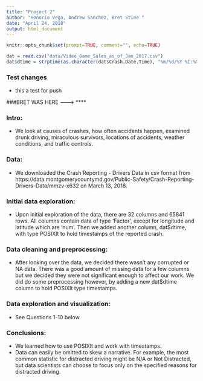 ```yaml
---
title: "Project 2"
author: "Honorio Vega, Andrew Sanchez, Bret Stine "
date: "April 24, 2018"
output: html_document
---
```

```r
knitr::opts_chunk$set(prompt=TRUE, comment="", echo=TRUE)
```

```r
dat = read.csv("data/Video_Game_Sales_as_of_Jan_2017.csv")
dat$dtime = strptime(as.character(dat$Crash.Date.Time), "%m/%d/%Y %I:%M:%S %p", tz="America/New_York")
```

### Test changes
* this a test for push

###BRET WAS HERE --------> ****

### Intro: 
* We look at causes of crashes, how often accidents happen, examined drunk driving, miraculous survivors, locations of accidents, weather conditions, and traffic controls.

### Data: 
* We downloaded the Crash Reporting - Drivers Data in csv format from https://data.montgomerycountymd.gov/Public-Safety/Crash-Reporting-Drivers-Data/mmzv-x632 on March 13, 2018. 

### Initial data exploration:
* Upon initial exploration of the data, there are 32 columns and 65841 rows. All columns contain data of type 'Factor', except for longitude and latitude which are 'num'. Then we added another column, dat$dtime, with type POSIXlt to hold timestamps of the reported crash.

### Data cleaning and preprocessing:
* After looking over the data, we decided there wasn't any corrupted or NA data. There was a good amount of missing data for a few columns but we decided they were not significant enough to affect our work. We did do some preprocessing however, by adding a new dat$dtime column to hold POSIXlt type timestamps.

### Data exploration and visualization:
* See Questions 1-10 below.

### Conclusions:
* We learned how to use POSIXlt and work with timestamps.
* Data can easily be omitted to skew a narrative. For example, the most common statistic for distracted driving might be N/A or Not Distracted, but data scientists can choose to focus only on the specified reasons for distracted driving. 

